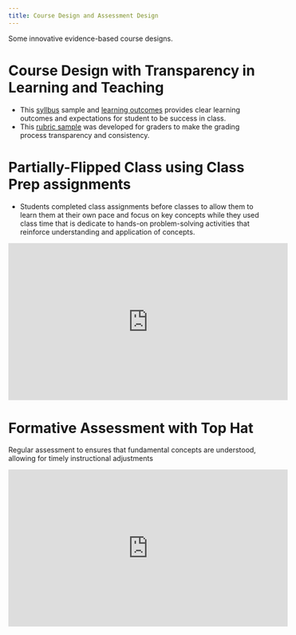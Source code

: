 ---
title: Course Design and Assessment Design
---
::: {.callout-note}
Some innovative evidence-based course designs.
:::

# Course Design with Transparency in Learning and Teaching

- This [syllbus](Syllabus%20for%20Spring%202022%20MATH-1100-001.pdf) sample and [learning outcomes](Learning%20Targets_Outcomes%20for%20Exams_%20Sp20%20MATH%201050%20CBE%20Build.pdf) provides clear learning outcomes and expectations for student to be success in class. 
- This [rubric sample](CCAP_MATH_1100_for_Graders__shared_.pdf) was developed for graders to make the grading process transparency and consistency.

# Partially-Flipped Class using Class Prep assignments

- Students completed class assignments before classes to allow them to learn them at their own pace and focus on key concepts while they used class time that is dedicate to hands-on problem-solving activities that reinforce understanding and application of concepts.

<iframe width="560" height="315" src="https://www.youtube.com/embed/JSAnABPj4MA?si=3AAVvsxiG3tm0dDO" title="YouTube video player" frameborder="0" allow="accelerometer; autoplay; clipboard-write; encrypted-media; gyroscope; picture-in-picture; web-share" referrerpolicy="strict-origin-when-cross-origin" allowfullscreen></iframe>

# Formative Assessment with Top Hat

Regular assessment to ensures that fundamental concepts are understood, allowing for timely instructional adjustments

<iframe width="560" height="315" src="https://www.youtube.com/embed/AqwnwbuNYMY?si=OLmopQqMg7pqvuiP" title="YouTube video player" frameborder="0" allow="accelerometer; autoplay; clipboard-write; encrypted-media; gyroscope; picture-in-picture; web-share" referrerpolicy="strict-origin-when-cross-origin" allowfullscreen></iframe>
